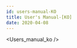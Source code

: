 ```yaml
---
id: users-manual-KO
title: User's Manual-[KO]
date: 2020-04-08
---
```


<!-- 상위 문서인 /docs/Product/Modules/Serial-to-Ethernet-Module/WIZ750SR/Users-Manual-KO.mdx 문서를 수정해주세요 -->


<Users_manual_ko />
